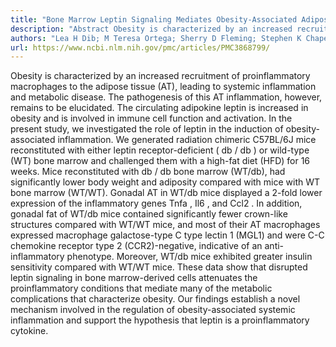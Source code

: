 ```yaml
---
title: "Bone Marrow Leptin Signaling Mediates Obesity-Associated Adipose Tissue Inflammation in Male Mice"
description: "Abstract Obesity is characterized by an increased recruitment of proinflammatory macrophages to the adipose tissue (AT), leading to systemic inflammation and metabolic disease. The pathogenesis of thi..."
authors: "Lea H Dib; M Teresa Ortega; Sherry D Fleming; Stephen K Chapes; Tonatiuh Melgarejo"
url: https://www.ncbi.nlm.nih.gov/pmc/articles/PMC3868799/
---
```


Obesity is characterized by an increased recruitment of proinflammatory macrophages to the adipose tissue (AT), leading to systemic inflammation and metabolic disease. The pathogenesis of this AT inflammation, however, remains to be elucidated. The circulating adipokine leptin is increased in obesity and is involved in immune cell function and activation. In the present study, we investigated the role of leptin in the induction of obesity-associated inflammation. We generated radiation chimeric C57BL/6J mice reconstituted with either leptin receptor-deficient ( db / db ) or wild-type (WT) bone marrow and challenged them with a high-fat diet (HFD) for 16 weeks. Mice reconstituted with db / db bone marrow (WT/db), had significantly lower body weight and adiposity compared with mice with WT bone marrow (WT/WT). Gonadal AT in WT/db mice displayed a 2-fold lower expression of the inflammatory genes Tnfa , Il6 , and Ccl2 . In addition, gonadal fat of WT/db mice contained significantly fewer crown-like structures compared with WT/WT mice, and most of their AT macrophages expressed macrophage galactose-type C type lectin 1 (MGL1) and were C-C chemokine receptor type 2 (CCR2)-negative, indicative of an anti-inflammatory phenotype. Moreover, WT/db mice exhibited greater insulin sensitivity compared with WT/WT mice. These data show that disrupted leptin signaling in bone marrow-derived cells attenuates the proinflammatory conditions that mediate many of the metabolic complications that characterize obesity. Our findings establish a novel mechanism involved in the regulation of obesity-associated systemic inflammation and support the hypothesis that leptin is a proinflammatory cytokine.
